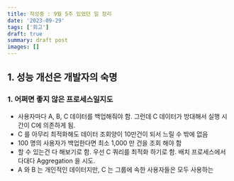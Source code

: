 ```yaml
---
title: 작성중 : 9월 5주 있었던 일 정리
date: '2023-09-29'
tags: ['회고']
draft: true
summary: draft post
images: []
---
```


## 1. 성능 개선은 개발자의 숙명


### 1. 어쩌면 좋지 않은 프로세스일지도

- 사용자마다 A, B, C 데이터를 백업해줘야 함. 그런데 C 데이터가 방대해서 실행 시간이 C에 의존하게 됨.
- C 를 아무리 최적화해도 데이터 조회양이 10만건이 되서 느릴 수 밖에 없음
- 100 명의 사용자가 백업한다면 최소 1,000 만 건을 조회 해야 함
- 할 수 있는건 다 해보기로 함. 우선 C 쿼리를 최적화 하기로 함. 배치 프로세스에서 다대다 Aggregation 을 시도.
- A 와 B 는 개인적인 데이터지만, C 는 그룹에 속한 사용자들은 모두 사용하는

